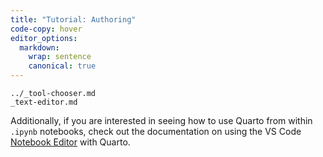 ```yaml
---
title: "Tutorial: Authoring"
code-copy: hover
editor_options:
  markdown:
    wrap: sentence
    canonical: true
---
```


``` include
../_tool-chooser.md
_text-editor.md
```

Additionally, if you are interested in seeing how to use Quarto from within `.ipynb` notebooks, check out the documentation on using the VS Code [Notebook Editor](/docs/tools/vscode.qmd#notebook-editor) with Quarto.